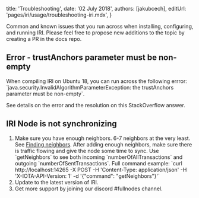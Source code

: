 

title: 'Troubleshooting',
date: '02 July 2018',
authors: [jakubcech],
editUrl: 'pages/iri/usage/troubleshooting-iri.mdx',
}

    
Common and known issues that you run across when installing, configuring, and running IRI. Please feel free to propose new additions to the topic by creating a PR in the <ExternalLink href="https://github.com/iotaledger/docs" key="">docs repo</ExternalLink>.

## Error - trustAnchors parameter must be non-empty
When compiling IRI on Ubuntu 18, you can run across the following errror: \`java.security.InvalidAlgorithmParameterException: the trustAnchors parameter must be non-empty\`. 

See details on the error and the resolution on this <ExternalLink href="https://stackoverflow.com/a/50103533" key="">StackOverflow answer</ExternalLink>.

## IRI Node is not synchronizing

1. Make sure you have enough neighbors. 6-7 neighbors at the very least. See [Finding neighbors](/iri/usage/finding-neighbours). After adding enough neighbors, make sure there is traffic flowing and give the node some time to sync. Use \`getNeighbors\` to see both incoming \`numberOfAllTransactions\` and outgoing \`numberOfSentTransactions\`. Full command example: \`curl http://localhost:14265 -X POST -H 'Content-Type: application/json' -H 'X-IOTA-API-Version: 1' -d '{"command": "getNeighbors"}'\` 
2. Update to the <ExternalLink href="https://github.com/iotaledger/iri/releases" key="">latest version</ExternalLink>  of IRI.
3. Get more support by joining our <ExternalLink href="https://bit.ly/iota-invite" key="">discord</ExternalLink> #fullnodes channel.

